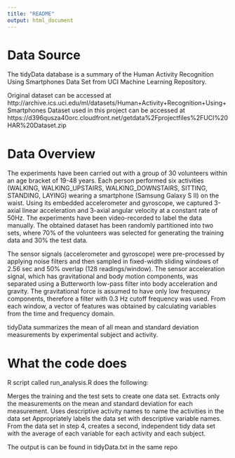 ```yaml
---
title: "README"
output: html_document
---
```

# Data Source
The tidyData database is a summary of the Human Activity Recognition Using Smartphones Data Set from UCI Machine Learning Repository.  

Original dataset can be accessed at http://archive.ics.uci.edu/ml/datasets/Human+Activity+Recognition+Using+Smartphones
Dataset used in this project can be accessed at https://d396qusza40orc.cloudfront.net/getdata%2Fprojectfiles%2FUCI%20HAR%20Dataset.zip

# Data Overview
The experiments have been carried out with a group of 30 volunteers within an age bracket of 19-48 years. Each person performed six activities (WALKING, WALKING_UPSTAIRS, WALKING_DOWNSTAIRS, SITTING, STANDING, LAYING) wearing a smartphone (Samsung Galaxy S II) on the waist. Using its embedded accelerometer and gyroscope, we captured 3-axial linear acceleration and 3-axial angular velocity at a constant rate of 50Hz. The experiments have been video-recorded to label the data manually. The obtained dataset has been randomly partitioned into two sets, where 70% of the volunteers was selected for generating the training data and 30% the test data. 

The sensor signals (accelerometer and gyroscope) were pre-processed by applying noise filters and then sampled in fixed-width sliding windows of 2.56 sec and 50% overlap (128 readings/window). The sensor acceleration signal, which has gravitational and body motion components, was separated using a Butterworth low-pass filter into body acceleration and gravity. The gravitational force is assumed to have only low frequency components, therefore a filter with 0.3 Hz cutoff frequency was used. From each window, a vector of features was obtained by calculating variables from the time and frequency domain.

tidyData summarizes the mean of all mean and standard deviation measurements by experimental subject and activity.

# What the code does
R script called run_analysis.R does the following:

Merges the training and the test sets to create one data set.
Extracts only the measurements on the mean and standard deviation for each measurement.
Uses descriptive activity names to name the activities in the data set
Appropriately labels the data set with descriptive variable names.
From the data set in step 4, creates a second, independent tidy data set with the average of each variable for each activity and each subject.

The output is can be found in tidyData.txt in the same repo
